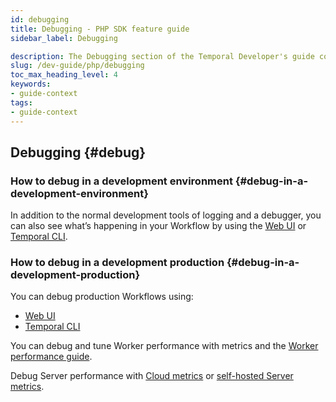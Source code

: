 ```yaml
---
id: debugging
title: Debugging - PHP SDK feature guide
sidebar_label: Debugging

description: The Debugging section of the Temporal Developer's guide covers the many ways to debug your application.
slug: /dev-guide/php/debugging
toc_max_heading_level: 4
keywords:
- guide-context
tags:
- guide-context
---
```



## Debugging {#debug}



### How to debug in a development environment {#debug-in-a-development-environment}

In addition to the normal development tools of logging and a debugger, you can also see what’s happening in your Workflow by using the [Web UI](/web-ui) or [Temporal CLI](/cli).

### How to debug in a development production {#debug-in-a-development-production}

You can debug production Workflows using:

- [Web UI](/web-ui)
- [Temporal CLI](/cli)

You can debug and tune Worker performance with metrics and the [Worker performance guide](/dev-guide/worker-performance).

Debug Server performance with [Cloud metrics](/cloud/metrics/) or [self-hosted Server metrics](/self-hosted-guide/production-checklist#scaling-and-metrics).

